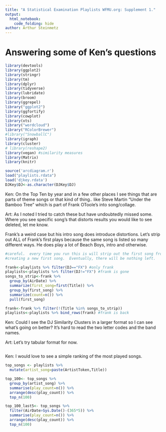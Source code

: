 ```yaml
---
title: "A Statistical Examination Playlists WFMU.org: Supplement 1."
output: 
  html_notebook: 
    code_folding: hide
author: Arthur Steinmetz
---
```

# Answering some of Ken's questions 

```r


library(devtools)
library(ggplot2)
library(stringr)
library(tm)
library(dplyr)
library(tidyverse)
library(lubridate)
library(broom)
library(ggrepel)
library("ggplot2")
library(ggfortify)
library(cowplot)
library(xts)
library("wordcloud")
library("RColorBrewer")
#library("SnowballC")
library(igraph)
library(cluster)
# library(reshape2)
library(vegan) #similarity measures
library(Matrix)
library(knitr)

source('arcdiagram.r')
load("playlists.rdata")
load('djkey.rdata')
DJKey$DJ<-as.character(DJKey$DJ)
```
Ken: On the Top Ten by year and in a few other places I see things that are parts of theme songs or that kind of thing.. like Steve Martin "Under the Bamboo Tree" which is part of Frank OToole's into song/collage. 

Art: As I noted I tried to catch these but have undoubtedly missed some.  Where you see specific song's that distorts results you would like to see deleted, let me know.

Frank's a weird case but his intro song does introduce distortions.  Let's strip out ALL of Frank's first plays because the same song is listed so many different ways. He does play a lot of Beach Boys, intro and otherwise.
```r
#careful.  every time you run this is will strip out the first song from each airdate,
#creating a new first song.  Eventually, there will be nothing left.

frank<-playlists %>% filter(DJ=="FX") #only frank
playlists<-playlists %>% filter(DJ!="FX") #frank is gone
songs_to_strip<-frank %>% 
  group_by(AirDate) %>% 
  summarize(first_song=first(Title)) %>%
  group_by(first_song) %>% 
  summarize(count=n()) %>% 
  pull(first_song)

frank<-frank %>% filter(!(Title %in% songs_to_strip))
playlists<-playlists %>% bind_rows(frank) #frank is back
```
Ken: Could I see the DJ Similarity Clusters in a larger format so I can see what's going on better? It's hard to read the two letter codes and the band names. 

Art: Let's try tabular format for now.
```r

```

Ken: I would love to see a simple ranking of the most played songs. 
```r
top_songs <- playlists %>% 
  mutate(artist_song=paste(ArtistToken,Title))

top_100<- top_songs %>% 
  group_by(artist_song) %>% 
  summarise(play_count=n()) %>% 
  arrange(desc(play_count)) %>% 
  top_n(100)

top_100_last5<- top_songs %>% 
  filter(AirDate>Sys.Date()-(365*5)) %>% 
  summarise(play_count=n()) %>% 
  arrange(desc(play_count)) %>% 
  top_n(100)
```




